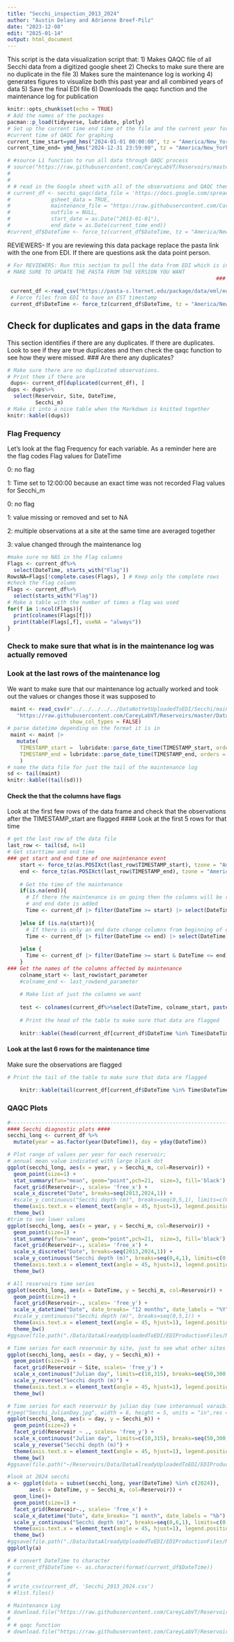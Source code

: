 ```yaml
---
title: "Secchi_inspection_2013_2024"
author: "Austin Delany and Adrienne Breef-Pilz"
date: "2023-12-08"
edit: "2025-01-14"
output: html_document
---
```


This script is the data visualization script that:
1) Makes QAQC file of all Secchi data from a digitized google sheet
2) Checks to make sure there are no duplicate in the file
3) Makes sure the maintenance log is working
4) generates figures to visualize both this past year and all combined years of data
5) Save the final EDI file
6) Downloads the qaqc function and the maintenance log for publication

```r
knitr::opts_chunk$set(echo = TRUE)
# Add the names of the packages 
pacman::p_load(tidyverse, lubridate, plotly)
# Set up the current time end time of the file and the current year for QAQC plots
#current time of QAQC for graphing
current_time_start=ymd_hms("2024-01-01 00:00:00", tz = "America/New_York")
current_time_end= ymd_hms("2024-12-31 23:59:00", tz = "America/New_York")
```

```r
# #source L1 function to run all data through QAQC process
# source("https://raw.githubusercontent.com/CareyLabVT/Reservoirs/master/Scripts/L1_functions/secchi_create.R")
# 
# 
# # read in the Google sheet with all of the observations and QAQC them
# current_df <- secchi_qaqc(data_file = 'https://docs.google.com/spreadsheets/d/1EXxvt4zke3M-RdJIG5wWB-1KVTSM7DOAx2Xnng5NXbI/edit?gid=0#gid=0',
#             gsheet_data = TRUE,
#             maintenance_file = "https://raw.githubusercontent.com/CareyLabVT/Reservoirs/master/Data/DataNotYetUploadedToEDI/Secchi/maintenance_log.csv",
#             outfile = NULL,
#             start_date = as.Date("2013-01-01"),
#             end_date = as.Date(current_time_end))
#current_df$DateTime <- force_tz(current_df$DateTime, tz = "America/New_York")
```

REVIEWERS- If you are reviewing this data package replace the pasta link with the one from EDI. If there are questions ask the data point person.

```r
  
# For REVIEWERS: Run this section to pull the data from EDI which is in staging as a check of the data.
# MAKE SURE TO UPDATE THE PASTA FROM THE VERSION YOU WANT
                                                                   ### CHANGE THIS NUMBER BELOW
                                                                              ##
 current_df <-read_csv("https://pasta-s.lternet.edu/package/data/eml/edi/1140/1/54bda3bdebca2d1488221371a0c4ab8a" )
 # Force files from EDI to have an EST timestamp
 current_df$DateTime <- force_tz(current_df$DateTime, tz = "America/New_York")
```

## Check for duplicates and  gaps in the data frame
This section identifies if there are any duplicates. If there are duplicates. Look to see if they are true duplicates and then check the qaqc function to see how they were missed. 
### Are there any duplicates?

```r
# Make sure there are no duplicated observations.
# Print them if there are
 dups<- current_df[duplicated(current_df), ]
dups <- dups%>%
  select(Reservoir, Site, DateTime,  
         Secchi_m)
# Make it into a nice table when the Markdown is knitted together
knitr::kable((dups))
```

### Flag Frequency
Let's look at the flag Frequency for each variable. As a reminder here are the flag codes
 Flag values for DateTime
 
 0: no flag
 
 1: Time set to 12:00:00 because an exact time was not recorded
 Flag values for Secchi_m
 
 0: no flag
 
 1: value missing or removed and set to NA
 
 2: multiple observations at a site at the same time are averaged together
 
 3: value changed through the maintenance log
 
 
```r
#make sure no NAS in the Flag columns
Flags <- current_df%>%
  select(DateTime, starts_with("Flag"))
RowsNA=Flags[!complete.cases(Flags), ] # Keep only the complete rows
#check the flag column
Flags <- current_df%>%
  select(starts_with("Flag"))
# Make a table with the number of times a flag was used
for(f in 1:ncol(Flags)){
  print(colnames(Flags[f]))
  print(table(Flags[,f], useNA = "always"))
}
```

### Check to make sure that what is in the maintenance log was actually removed
### Look at the last rows of the maintenance log 

We want to make sure that our maintenance log actually worked and took out the values or changes those it was supposed to 

```r
 maint <- read_csv(#"../../../../../DataNotYetUploadedToEDI/Secchi/maintenance_log.csv",
   "https://raw.githubusercontent.com/CareyLabVT/Reservoirs/master/Data/DataNotYetUploadedToEDI/Secchi/maintenance_log.csv",
                    show_col_types = FALSE)
# parse datetime depending on the format it is in
 maint <- maint |>
   mutate(
    TIMESTAMP_start =  lubridate::parse_date_time(TIMESTAMP_start, orders = c('ymd HMS','ymd HM','ymd','mdy', 'mdy HM')),
    TIMESTAMP_end = lubridate::parse_date_time(TIMESTAMP_end, orders = c('ymd HMS','ymd HM','ymd','mdy', 'mdy HM'))
    )
# name the data file for just the tail of the maintenance log
sd <- tail(maint)
knitr::kable((tail(sd)))
```

#### Check the that the columns have flags 
Look at the first few rows of the data frame and check that the observations after the TIMESTAMP_start are flagged
#### Look at the first 5 rows for that time

```r
# get the last row of the data file
last_row <- tail(sd, n=1)
# Get starttime and end time
### get start and end time of one maintenance event
    start <- force_tz(as.POSIXct(last_row$TIMESTAMP_start), tzone = "America/New_York")
    end <- force_tz(as.POSIXct(last_row$TIMESTAMP_end), tzone = "America/New_York")
    
    # Get the time of the maintenance
    if(is.na(end)){
      # If there the maintenance is on going then the columns will be removed until
      # and end date is added
      Time <- current_df |> filter(DateTime >= start) |> select(DateTime)
      
    }else if (is.na(start)){
      # If there is only an end date change columns from beginning of data frame until end date
      Time <- current_df |> filter(DateTime <= end) |> select(DateTime)
      
    }else {
      Time <- current_df |> filter(DateTime >= start & DateTime <= end) |> select(DateTime)
    }
### Get the names of the columns affected by maintenance
    colname_start <- last_row$start_parameter
    #colname_end <- last_row$end_parameter
    
    # Make list of just the columns we want 
    
    test <- colnames(current_df%>%select(DateTime, colname_start, paste0("Flag_",colname_start)))
    
    # Print the head of the table to make sure that data are flagged
    
    knitr::kable((head(current_df[current_df$DateTime %in% Time$DateTime, test]))) 
```

#### Look at the last 6 rows for the maintenance time
Make sure the observations are flagged

```r
# Print the tail of the table to make sure that data are flagged
    
    knitr::kable(tail(current_df[current_df$DateTime %in% Time$DateTime, test])) 
```

### QAQC Plots

```r
#------------------------------------------------------------------------------#
#### Secchi diagnostic plots #### 
secchi_long <- current_df %>%
  mutate(year = as.factor(year(DateTime)), day = yday(DateTime))
```

```r
# Plot range of values per year for each reservoir; 
# annual mean value indicated with large black dot
ggplot(secchi_long, aes(x = year, y = Secchi_m, col=Reservoir)) +
  geom_point(size=1) +
  stat_summary(fun="mean", geom="point",pch=21,  size=3, fill='black') +
  facet_grid(Reservoir~., scales= 'free_x') +
  scale_x_discrete("Date", breaks=seq(2013,2024,1)) +
  #scale_y_continuous("Secchi depth (m)", breaks=seq(0,5,1), limits=c(0,5.1)) +
  theme(axis.text.x = element_text(angle = 45, hjust=1), legend.position='none')+
  theme_bw()
#trim to see lower values 
ggplot(secchi_long, aes(x = year, y = Secchi_m, col=Reservoir)) +
  geom_point(size=1) +
  stat_summary(fun="mean", geom="point",pch=21,  size=3, fill='black') +
  facet_grid(Reservoir~., scales= 'free_x') +
  scale_x_discrete("Date", breaks=seq(2013,2024,1)) +
  scale_y_continuous("Secchi depth (m)", breaks=seq(0,4,1), limits=c(0,4.1)) +
  theme(axis.text.x = element_text(angle = 45, hjust=1), legend.position='none')+
  theme_bw()
```

```r
# All reservoirs time series 
ggplot(secchi_long, aes(x = DateTime, y = Secchi_m, col=Reservoir)) +
  geom_point(size=1) +
  facet_grid(Reservoir~., scales= 'free_y') +
  scale_x_datetime("Date", date_breaks= "12 months", date_labels = "%Y") +
  #scale_y_continuous("Secchi depth (m)", breaks=seq(0,5,1)) +
  theme(axis.text.x = element_text(angle = 45, hjust=1), legend.position='none')+
  theme_bw()
#ggsave(file.path("./Data/DataAlreadyUploadedToEDI/EDIProductionFiles/MakeEMLYSI_PAR_secchi/2023/Figures/Secchi_months.jpg"),width=3.5, height=4)
```

```r
# Time series for each reservoir by site, just to see what other sites have been sampled over time and if we need to check current years
ggplot(secchi_long, aes(x = day, y = Secchi_m)) +
  geom_point(size=2) + 
  facet_grid(Reservoir ~ Site, scales= 'free_y') +
  scale_x_continuous("Julian day", limits=c(10,315), breaks=seq(50,300,50))+
  scale_y_reverse("Secchi depth (m)") +
  theme(axis.text.x = element_text(angle = 45, hjust=1), legend.position='bottom')+
  theme_bw()
```

```r
# Time series for each reservoir by julian day (see interannual varaibility)
#jpeg("Secchi_JulianDay.jpg", width = 6, height = 5, units = "in",res = 300)
ggplot(secchi_long, aes(x = day, y = Secchi_m)) +
  geom_point(size=2) + 
  facet_grid(Reservoir ~ ., scales= 'free_y') +
  scale_x_continuous("Julian day", limits=c(10,315), breaks=seq(50,300,50))+
  scale_y_reverse("Secchi depth (m)") +
  theme(axis.text.x = element_text(angle = 45, hjust=1), legend.position='bottom')+
  theme_bw()
#ggsave(file.path("~/Reservoirs/Data/DataAlreadyUploadedToEDI/EDIProductionFiles/MakeEMLYSI_PAR_secchi/2023/Figures/Secchi_JulianDay.jpg"),width=3.5, height=4)
```

```r
#look at 2024 secchi
a <- ggplot(data = subset(secchi_long, year(DateTime) %in% c(2024)), 
       aes(x = DateTime, y = Secchi_m, col=Reservoir)) +
  geom_line()+
  geom_point(size=1) +
  facet_grid(Reservoir~., scales= 'free_x') +
  scale_x_datetime("Date", date_breaks= "1 month", date_labels = "%b") +
  scale_y_continuous("Secchi depth (m)", breaks=seq(0,6,1), limits=c(0,6.1)) +
  theme(axis.text.x = element_text(angle = 45, hjust=1), legend.position='none')+
  theme_bw()
#ggsave(file.path("./Data/DataAlreadyUploadedToEDI/EDIProductionFiles/MakeEMLYSI_PAR_secchi/2023/Figures/Secchi_2023.jpg"),width=3.5, height=4)
ggplotly(a)
```

```r
# # convert DateTime to character
# current_df$DateTime <- as.character(format(current_df$DateTime))
# 
# 
# write_csv(current_df, 'Secchi_2013_2024.csv')
# #list.files()
```

```r
# Maintenance Log
# download.file("https://raw.githubusercontent.com/CareyLabVT/Reservoirs/master/Data/DataNotYetUploadedToEDI/Secchi/maintenance_log.csv", "Secchi_maintenancelog_2013_2024.csv")
# 
# # qaqc function
# download.file("https://raw.githubusercontent.com/CareyLabVT/Reservoirs/master/Scripts/L1_functions/secchi_create.R", "Secchi_qaqc_2013_2024.R")
```